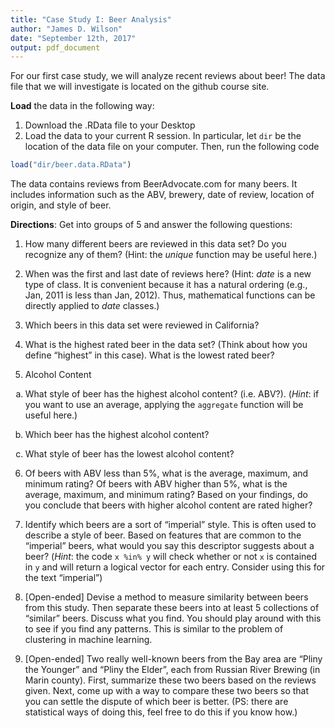 ```yaml
---
title: "Case Study I: Beer Analysis"
author: "James D. Wilson"
date: "September 12th, 2017"
output: pdf_document
---
```

For our first case study, we will analyze recent reviews about beer! The data file that we will investigate is located on the github course site. 

**Load** the data in the following way:

1) Download the .RData file to your Desktop
2) Load the data to your current R session. In particular, let `dir` be the location of the data file on your computer. Then, run the following code

```r
load("dir/beer.data.RData")
```

The data contains reviews from BeerAdvocate.com for many beers. It includes information such as the ABV, brewery, date of review, location of origin, and style of beer. 

**Directions**: Get into groups of 5 and answer the following questions:

1) How many different beers are reviewed in this data set? Do you recognize any of them? (Hint: the *unique* function may be useful here.)

2) When was the first and last date of reviews here? (Hint: *date* is a new type of class. It is convenient because it has a natural ordering (e.g., Jan, 2011 is less than Jan, 2012). Thus, mathematical functions can be directly applied to *date* classes.)

3) Which beers in this data set were reviewed in California?

4) What is the highest rated beer in the data set? (Think about how you define "highest" in this case). What is the lowest rated beer?

5) Alcohol Content

a) What style of beer has the highest alcohol content? (i.e. ABV?). (*Hint*: if you want to use an average, applying the `aggregate` function will be useful here.)

b) Which beer has the highest alcohol content? 

c) What style of beer has the lowest alcohol content? 


6) Of beers with ABV less than 5%, what is the average, maximum, and minimum rating? Of beers with ABV higher than 5%, what is the average, maximum, and minimum rating? Based on your findings, do you conclude that beers with higher alcohol content are rated higher? 

7) Identify which beers are a sort of "imperial" style. This is often used to describe a style of beer. Based on features that are common to the "imperial" beers, what would you say this descriptor suggests about a beer? (*Hint*: the code `x %in% y` will check whether or not `x` is contained in `y` and will return a logical vector for each entry. Consider using this for the text "imperial")

8) [Open-ended] Devise a method to measure similarity between beers from this study. Then separate these beers into at least 5 collections of "similar" beers. Discuss what you find. You should play around with this to see if you find any patterns. This is similar to the problem of clustering in machine learning.

9) [Open-ended] Two really well-known beers from the Bay area are "Pliny the Younger" and "Pliny the Elder", each from Russian River Brewing (in Marin county). First, summarize these two beers based on the reviews given. Next, come up with a way to compare these two beers so that you can settle the dispute of which beer is better. (PS: there are statistical ways of doing this, feel free to do this if you know how.)


